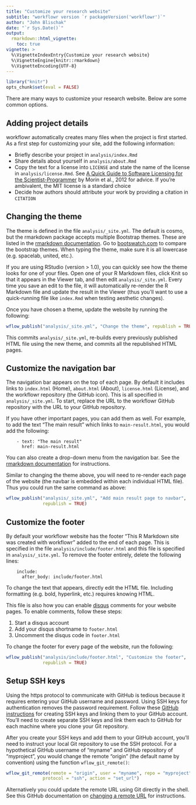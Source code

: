 ```yaml
---
title: "Customize your research website"
subtitle: "workflowr version `r packageVersion('workflowr')`"
author: "John Blischak"
date: "`r Sys.Date()`"
output:
  rmarkdown::html_vignette:
    toc: true
vignette: >
  %\VignetteIndexEntry{Customize your research website}
  %\VignetteEngine{knitr::rmarkdown}
  %\VignetteEncoding{UTF-8}
---
```


```r
library("knitr")
opts_chunk$set(eval = FALSE)
```

There are many ways to customize your research website. Below are some common
options.

## Adding project details

workflowr automatically creates many files when the project is first started. As
a first step for customizing your site, add the following information:

* Briefly describe your project in `analysis/index.Rmd`
* Share details about yourself in `analysis/about.Rmd`
* Copy the text for a license into `LICENSE` and state the name of the license in `analysis/license.Rmd`. See [A Quick Guide to Software Licensing for the Scientist-Programmer](http://journals.plos.org/ploscompbiol/article?id=10.1371/journal.pcbi.1002598) by Morin et al., 2012 for advice. If you're ambivalent, the MIT license is a standard choice
* Decide how authors should attribute your work by providing a citation in `CITATION`

## Changing the theme

The theme is defined in the file `analysis/_site.yml`. The default is cosmo, but
the rmarkdown package accepts multiple Bootstrap themes. These are listed in the
[rmarkdown documentation][rmd-themes]. Go to 
[bootswatch.com](http://bootswatch.com/) to compare the bootstrap themes. When
typing the theme, make sure it is all lowercase (e.g. spacelab, united, etc.).

If you are using RStudio (version > 1.0), you can quickly see how the theme
looks for one of your files. Open one of your R Markdown files, click Knit so
that it appears in the Viewer tab, and then edit `analysis/_site.yml`. Every time
you save an edit to the file, it will automatically re-render the R Markdown
file and update the result in the Viewer (thus you'll want to use a
quick-running file like `index.Rmd` when testing aesthetic changes).

Once you have chosen a theme, update the website by running the following:

```r
wflow_publish("analysis/_site.yml", "Change the theme", republish = TRUE)
```

This commits `analysis/_site.yml`, re-builds every previously published HTML
file using the new theme, and commits all the republished HTML pages.

[rmd-themes]: http://rmarkdown.rstudio.com/html_document_format.html#appearance_and_style

## Customize the navigation bar

The navigation bar appears on the top of each page. By default it includes links
to `index.html` (Home), `about.html` (About), `license.html` (License), and the 
workflowr repository (the GitHub icon). This is all specified in
`analysis/_site.yml`. To start, replace the URL to the workflowr GitHub
repository with the URL to your GitHub repository.

If you have other important pages, you can add them as well. For example, to add
the text "The main result" which links to `main-result.html`, you would add the
following:

```
    - text: "The main result"
      href: main-result.html
```

You can also create a drop-down menu from the navigation bar. See the [rmarkdown
documentation][navbar] for instructions.

Similar to changing the theme above, you will need to re-render each page of the
website (the navbar is embedded within each individual HTML file). Thus you
could run the same command as above:

```r
wflow_publish("analysis/_site.yml", "Add main result page to navbar",
              republish = TRUE)
```

[navbar]: http://rmarkdown.rstudio.com/rmarkdown_websites.html#site_navigation

## Customize the footer

By default your workflowr website has the footer "This R Markdown site was
created with workflowr" added to the end of each page. This is specified in the
file `analysis/include/footer.html` and this file is specified in
`analysis/_site.yml`. To remove the footer entirely, delete the following lines:

```
    include:
      after_body: include/footer.html
```

To change the text that appears, directly edit the HTML file. Including
formatting (e.g. bold, hyperlink, etc.) requires knowing HTML.

This file is also how you can enable [disqus](https://disqus.com/) comments for
your website pages. To enable comments, follow these steps:

1. Start a disqus account
1. Add your disqus shortname to `footer.html`
1. Uncomment the disqus code in `footer.html`

To change the footer for every page of the website, run the following:

```r
wflow_publish("analysis/include/footer.html", "Customize the footer",
              republish = TRUE)
```

## Setup SSH keys

Using the https protocol to communicate with GitHub is tedious because it
requires entering your GitHub username and password. Using SSH keys for
authentication removes the password requirement. Follow these [GitHub
instructions][ssh] for creating SSH keys and linking them to your GitHub
account. You'll need to create separate SSH keys and link them each to GitHub
for each machine where you clone your Git repository.

After you create your SSH keys and add them to your GitHub account, you'll need
to instruct your local Git repository to use the SSH protocol. For a
hypothetical GitHub username of "myname" and GitHub repository of "myproject",
you would change the remote "origin" (the default name by convention) using the
function `wflow_git_remote()`:

```r
wflow_git_remote(remote = "origin", user = "myname", repo = "myproject",
              protocol = "ssh", action = "set_url")
```

Alternatively you could update the remote URL using Git directly in the shell.
See this GitHub documentation on [changing a remote URL][set-url] for
instructions.

[ssh]: https://help.github.com/articles/generating-an-ssh-key/
[set-url]: https://help.github.com/articles/changing-a-remote-s-url/

